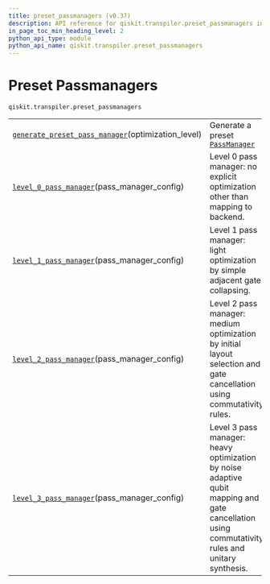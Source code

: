 ```yaml
---
title: preset_passmanagers (v0.37)
description: API reference for qiskit.transpiler.preset_passmanagers in qiskit v0.37
in_page_toc_min_heading_level: 2
python_api_type: module
python_api_name: qiskit.transpiler.preset_passmanagers
---
```


<span id="module-qiskit.transpiler.preset_passmanagers" />

<span id="qiskit-transpiler-preset-passmanagers" />

<span id="preset-passmanagers-qiskit-transpiler-preset-passmanagers" />

# Preset Passmanagers

`qiskit.transpiler.preset_passmanagers`

|                                                                                                                                                                                                |                                                                                                                                                 |
| ---------------------------------------------------------------------------------------------------------------------------------------------------------------------------------------------- | ----------------------------------------------------------------------------------------------------------------------------------------------- |
| [`generate_preset_pass_manager`](qiskit.transpiler.preset_passmanagers.generate_preset_pass_manager "qiskit.transpiler.preset_passmanagers.generate_preset_pass_manager")(optimization\_level) | Generate a preset [`PassManager`](qiskit.transpiler.PassManager "qiskit.transpiler.PassManager")                                                |
| [`level_0_pass_manager`](qiskit.transpiler.preset_passmanagers.level_0_pass_manager "qiskit.transpiler.preset_passmanagers.level_0_pass_manager")(pass\_manager\_config)                       | Level 0 pass manager: no explicit optimization other than mapping to backend.                                                                   |
| [`level_1_pass_manager`](qiskit.transpiler.preset_passmanagers.level_1_pass_manager "qiskit.transpiler.preset_passmanagers.level_1_pass_manager")(pass\_manager\_config)                       | Level 1 pass manager: light optimization by simple adjacent gate collapsing.                                                                    |
| [`level_2_pass_manager`](qiskit.transpiler.preset_passmanagers.level_2_pass_manager "qiskit.transpiler.preset_passmanagers.level_2_pass_manager")(pass\_manager\_config)                       | Level 2 pass manager: medium optimization by initial layout selection and gate cancellation using commutativity rules.                          |
| [`level_3_pass_manager`](qiskit.transpiler.preset_passmanagers.level_3_pass_manager "qiskit.transpiler.preset_passmanagers.level_3_pass_manager")(pass\_manager\_config)                       | Level 3 pass manager: heavy optimization by noise adaptive qubit mapping and gate cancellation using commutativity rules and unitary synthesis. |

